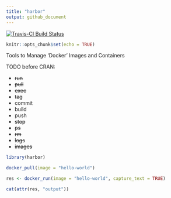 ```yaml
---
title: "harbor"
output: github_document
---
```

[![Travis-CI Build Status](https://travis-ci.org/hrbrmstr/harbor.svg?branch=master)](https://travis-ci.org/hrbrmstr/harbor)

```r
knitr::opts_chunk$set(echo = TRUE)
```

Tools to Manage 'Docker' Images and Containers

TODO before CRAN:

- <strike>run</strike>
- <strike>pull</strike>
- <strike>exec</strike>
- <strike>tag</strike>
- commit
- build
- push
- <strike>stop</strike>
- <strike>ps</strike>
- <strike>rm</strike>
- <strike>logs</strike>
- <strike>images</strike>

```r
library(harbor)

docker_pull(image = "hello-world")

res <- docker_run(image = "hello-world", capture_text = TRUE)

cat(attr(res, "output"))
```
